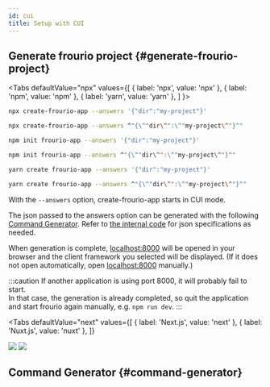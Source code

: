```yaml
---
id: cui
title: Setup with CUI
---
```



## Generate frourio project {#generate-frourio-project}

<Tabs
  defaultValue="npx"
  values={[
    { label: 'npx', value: 'npx' },
    { label: 'npm', value: 'npm' },
    { label: 'yarn', value: 'yarn' },
  ]
}>
<TabItem value="npx">

```sh title='Shell'
npx create-frourio-app --answers '{"dir":"my-project"}'
```

```sh title='Command Prompt'
npx create-frourio-app --answers ^"{\^"dir\^":\^"my-project\^"}^"
```

</TabItem>
<TabItem value="npm">

```sh title='Shell'
npm init frourio-app --answers '{"dir":"my-project"}'
```

```sh title='Command Prompt'
npm init frourio-app --answers ^"{\^"dir\^":\^"my-project\^"}^"
```

</TabItem>
<TabItem value="yarn">

```sh title='Shell'
yarn create frourio-app --answers '{"dir":"my-project"}'
```

```sh title='Command Prompt'
yarn create frourio-app --answers ^"{\^"dir\^":\^"my-project\^"}^"
```

</TabItem>
</Tabs>

With the `--answers` option, create-frourio-app starts in CUI mode.

The json passed to the answers option can be generated with the following [Command Generator](#command-generator).
Refer to [the internal code](https://github.com/frouriojs/create-frourio-app/blob/main/server/common/prompts.ts) for json specifications as needed.

When generation is complete, [localhost:8000](http://localhost:8000) will be opened in your browser and the client framework you selected will be displayed.
(If it does not open automatically, open [localhost:8000](http://localhost:8000) manually.)

:::caution
If another application is using port 8000, it will probably fail to start.  
In that case, the generation is already completed, so quit the application and start frourio again manually, e.g. `npm run dev`.
:::

<Tabs
  defaultValue="next"
  values={[
    { label: 'Next.js', value: 'next' },
    { label: 'Nuxt.js', value: 'nuxt' },
  ]}
>
  <TabItem value="next">
    <BrowserWindow url="http://localhost:8000">
      <img src="/img/docs/cfa-done-next.png" />
    </BrowserWindow>
  </TabItem>
  <TabItem value="nuxt">
    <BrowserWindow url="http://localhost:8000">
      <img src="/img/docs/cfa-done-nuxt.png" />
    </BrowserWindow>
  </TabItem>
</Tabs>

## Command Generator {#command-generator}

<CFA />
